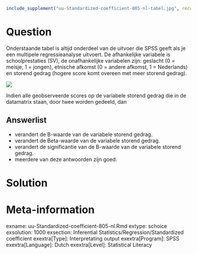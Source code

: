```{r, echo = FALSE, results = "hide"}
include_supplement("uu-Standardized-coefficient-805-nl-tabel.jpg", recursive = TRUE)
```



Question
========
Onderstaande tabel is altijd onderdeel van de uitvoer die SPSS geeft als je een multipele regressieanalyse uitvoert. De afhankelijke variabele is schoolprestaties (SV), de onafhankelijke variabelen zijn: geslacht (0 = meisje, 1 = jongen), etnische afkomst (0 = andere afkomst, 1 = Nederlands) en storend gedrag (hogere score komt overeen met meer storend gedrag). 

![](uu-Standardized-coefficient-805-nl-tabel.jpg)

Indien alle geobserveerde scores op de variabele storend gedrag die in de datamatrix staan, door twee worden gedeeld, dan

Answerlist
----------
* verandert de B-waarde van de variabele storend gedrag.
* verandert de Beta-waarde van de variabele storend gedrag.
* verandert de significantie van de B-waarde van de variabele storend gedrag.
* meerdere van deze antwoorden zijn goed.


Solution
========



Meta-information
================
exname: uu-Standardized-coefficient-805-nl.Rmd
extype: schoice
exsolution: 1000
exsection: Inferential Statistics/Regression/Standardized coefficient
exextra[Type]: Interpretating output
exextra[Program]: SPSS
exextra[Language]: Dutch
exextra[Level]: Statistical Literacy